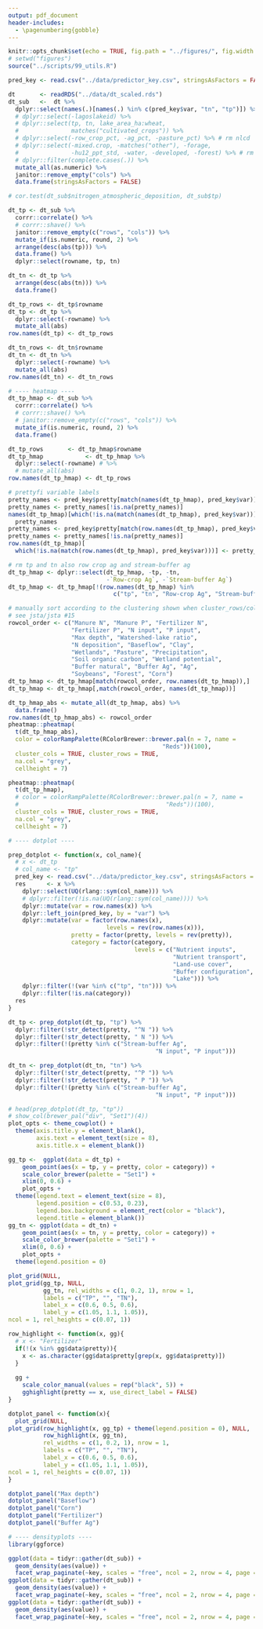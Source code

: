 ```yaml
---
output: pdf_document
header-includes: 
  - \pagenumbering{gobble}
---
```


```r
knitr::opts_chunk$set(echo = TRUE, fig.path = "../figures/", fig.width = 6.5, fig.height = 4.5)
# setwd("figures")
source("../scripts/99_utils.R")
```

```r
pred_key <- read.csv("../data/predictor_key.csv", stringsAsFactors = FALSE)

dt       <- readRDS("../data/dt_scaled.rds")
dt_sub   <-  dt %>% 
  dplyr::select(names(.)[names(.) %in% c(pred_key$var, "tn", "tp")]) %>%
  # dplyr::select(-lagoslakeid) %>%
  # dplyr::select(tp, tn, lake_area_ha:wheat, 
  #               matches("cultivated_crops")) %>%
  # dplyr::select(-row_crop_pct, -ag_pct, -pasture_pct) %>% # rm nlcd
  # dplyr::select(-mixed.crop, -matches("other"), -forage, 
  #               -hu12_ppt_std, -water, -developed, -forest) %>% # rm junk
  # dplyr::filter(complete.cases(.)) %>%
  mutate_all(as.numeric) %>%
  janitor::remove_empty("cols") %>%
  data.frame(stringsAsFactors = FALSE)

# cor.test(dt_sub$nitrogen_atmospheric_deposition, dt_sub$tp)

dt_tp <- dt_sub %>%
  corrr::correlate() %>%
  # corrr::shave() %>%
  janitor::remove_empty(c("rows", "cols")) %>%
  mutate_if(is.numeric, round, 2) %>%
  arrange(desc(abs(tp))) %>%
  data.frame() %>%
  dplyr::select(rowname, tp, tn)

dt_tn <- dt_tp %>% 
  arrange(desc(abs(tn))) %>% 
  data.frame()

dt_tp_rows <- dt_tp$rowname
dt_tp <- dt_tp %>%
  dplyr::select(-rowname) %>%
  mutate_all(abs)
row.names(dt_tp) <- dt_tp_rows

dt_tn_rows <- dt_tn$rowname
dt_tn <- dt_tn %>%
  dplyr::select(-rowname) %>%
  mutate_all(abs)
row.names(dt_tn) <- dt_tn_rows

# ---- heatmap ----
dt_tp_hmap <- dt_sub %>%
  corrr::correlate() %>%
  # corrr::shave() %>%
  # janitor::remove_empty(c("rows", "cols")) %>%
  mutate_if(is.numeric, round, 2) %>%
  data.frame()

dt_tp_rows       <- dt_tp_hmap$rowname
dt_tp_hmap            <- dt_tp_hmap %>%
  dplyr::select(-rowname) # %>%
  # mutate_all(abs)
row.names(dt_tp_hmap) <- dt_tp_rows

# prettyfi variable labels
pretty_names <- pred_key$pretty[match(names(dt_tp_hmap), pred_key$var)] 
pretty_names <- pretty_names[!is.na(pretty_names)]
names(dt_tp_hmap)[which(!is.na(match(names(dt_tp_hmap), pred_key$var)))] <- 
  pretty_names
pretty_names <- pred_key$pretty[match(row.names(dt_tp_hmap), pred_key$var)] 
pretty_names <- pretty_names[!is.na(pretty_names)]
row.names(dt_tp_hmap)[
  which(!is.na(match(row.names(dt_tp_hmap), pred_key$var)))] <- pretty_names

# rm tp and tn also row crop ag and stream-buffer ag
dt_tp_hmap <- dplyr::select(dt_tp_hmap, -tp, -tn, 
                            -`Row-crop Ag`, -`Stream-buffer Ag`)
dt_tp_hmap <- dt_tp_hmap[!(row.names(dt_tp_hmap) %in% 
                              c("tp", "tn", "Row-crop Ag", "Stream-buffer Ag")),]

# manually sort according to the clustering shown when cluster_rows/cols TRUE
# see jsta/jsta #15 
rowcol_order <- c("Manure N", "Manure P", "Fertilizer N", 
                  "Fertilizer P", "N input", "P input", 
                  "Max depth", "Watershed-lake ratio",
                  "N deposition", "Baseflow", "Clay",
                  "Wetlands", "Pasture", "Precipitation",
                  "Soil organic carbon", "Wetland potential",
                  "Buffer natural", "Buffer Ag", "Ag", 
                  "Soybeans", "Forest", "Corn")
dt_tp_hmap <- dt_tp_hmap[match(rowcol_order, row.names(dt_tp_hmap)),]
dt_tp_hmap <- dt_tp_hmap[,match(rowcol_order, names(dt_tp_hmap))]

dt_tp_hmap_abs <- mutate_all(dt_tp_hmap, abs) %>%
  data.frame()
row.names(dt_tp_hmap_abs) <- rowcol_order
pheatmap::pheatmap(
  t(dt_tp_hmap_abs),
  color = colorRampPalette(RColorBrewer::brewer.pal(n = 7, name =
                                            "Reds"))(100),
  cluster_cols = TRUE, cluster_rows = TRUE,
  na.col = "grey",
  cellheight = 7)

pheatmap::pheatmap(
  t(dt_tp_hmap),
  # color = colorRampPalette(RColorBrewer::brewer.pal(n = 7, name =
  #                                          "Reds"))(100),
  cluster_cols = TRUE, cluster_rows = TRUE,
  na.col = "grey",
  cellheight = 7)
```

\pagebreak
```r
# ---- dotplot ----

prep_dotplot <- function(x, col_name){
  # x <- dt_tp
  # col_name <- "tp"
  pred_key <- read.csv("../data/predictor_key.csv", stringsAsFactors = FALSE)
  res      <- x %>%
    dplyr::select(UQ(rlang::sym(col_name))) %>%
    # dplyr::filter(!is.na(UQ(rlang::sym(col_name)))) %>%
    dplyr::mutate(var = row.names(x)) %>%
    dplyr::left_join(pred_key, by = "var") %>%
    dplyr::mutate(var = factor(row.names(x), 
                            levels = rev(row.names(x))), 
                  pretty = factor(pretty, levels = rev(pretty)),
                  category = factor(category, 
                                    levels = c("Nutrient inputs",
                                               "Nutrient transport", 
                                               "Land-use cover",
                                               "Buffer configuration", 
                                               "Lake"))) %>%
    dplyr::filter(!(var %in% c("tp", "tn"))) %>%
    dplyr::filter(!is.na(category))
  res
}

dt_tp <- prep_dotplot(dt_tp, "tp") %>%
  dplyr::filter(!str_detect(pretty, "^N ")) %>%
  dplyr::filter(!str_detect(pretty, " N ")) %>%
  dplyr::filter(!(pretty %in% c("Stream-buffer Ag", 
                                          "N input", "P input")))

dt_tn <- prep_dotplot(dt_tn, "tn") %>%
  dplyr::filter(!str_detect(pretty, "^P ")) %>%
  dplyr::filter(!str_detect(pretty, " P ")) %>%
  dplyr::filter(!(pretty %in% c("Stream-buffer Ag", 
                                          "N input", "P input")))

# head(prep_dotplot(dt_tp, "tp"))
# show_col(brewer_pal("div", "Set1")(4))                   
plot_opts <- theme_cowplot() +
  theme(axis.title.y = element_blank(), 
        axis.text = element_text(size = 8), 
        axis.title.x = element_blank())

gg_tp <-  ggplot(data = dt_tp) + 
    geom_point(aes(x = tp, y = pretty, color = category)) + 
    scale_color_brewer(palette = "Set1") +
    xlim(0, 0.6) +
    plot_opts +
  theme(legend.text = element_text(size = 8), 
        legend.position = c(0.53, 0.23), 
        legend.box.background = element_rect(color = "black"), 
        legend.title = element_blank())
gg_tn <- ggplot(data = dt_tn) + 
    geom_point(aes(x = tn, y = pretty, color = category)) +
    scale_color_brewer(palette = "Set1") +
    xlim(0, 0.6) +
    plot_opts +
  theme(legend.position = 0)

plot_grid(NULL, 
plot_grid(gg_tp, NULL,
          gg_tn, rel_widths = c(1, 0.2, 1), nrow = 1, 
          labels = c("TP", "", "TN"), 
          label_x = c(0.6, 0.5, 0.6), 
          label_y = c(1.05, 1.1, 1.05)), 
ncol = 1, rel_heights = c(0.07, 1))

row_highlight <- function(x, gg){
  # x <- "Fertilizer"
  if(!(x %in% gg$data$pretty)){
    x <- as.character(gg$data$pretty[grep(x, gg$data$pretty)])
  }
  
  gg + 
    scale_color_manual(values = rep("black", 5)) +
    gghighlight(pretty == x, use_direct_label = FALSE)  
}

dotplot_panel <- function(x){
  plot_grid(NULL, 
plot_grid(row_highlight(x, gg_tp) + theme(legend.position = 0), NULL,
          row_highlight(x, gg_tn), 
          rel_widths = c(1, 0.2, 1), nrow = 1, 
          labels = c("TP", "", "TN"), 
          label_x = c(0.6, 0.5, 0.6), 
          label_y = c(1.05, 1.1, 1.05)), 
ncol = 1, rel_heights = c(0.07, 1))
}

dotplot_panel("Max depth")
dotplot_panel("Baseflow")
dotplot_panel("Corn")
dotplot_panel("Fertilizer")
dotplot_panel("Buffer Ag")
```

\pagebreak
```r
# ---- densityplots ----
library(ggforce)

ggplot(data = tidyr::gather(dt_sub)) +
  geom_density(aes(value)) +
  facet_wrap_paginate(~key, scales = "free", ncol = 2, nrow = 4, page = 1)
ggplot(data = tidyr::gather(dt_sub)) +
  geom_density(aes(value)) +
  facet_wrap_paginate(~key, scales = "free", ncol = 2, nrow = 4, page = 2)
ggplot(data = tidyr::gather(dt_sub)) +
  geom_density(aes(value)) +
  facet_wrap_paginate(~key, scales = "free", ncol = 2, nrow = 4, page = 3)

```
